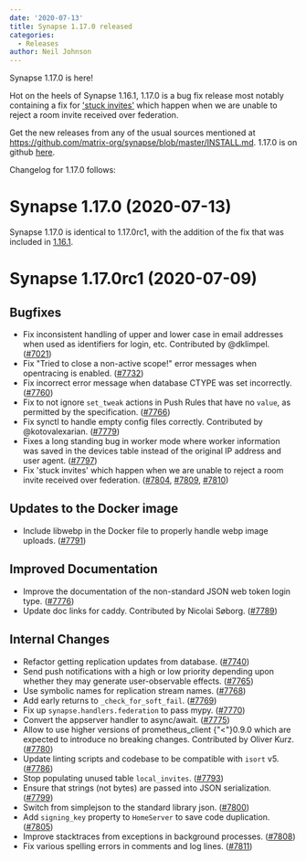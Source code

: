 ```yaml
---
date: '2020-07-13'
title: Synapse 1.17.0 released
categories:
  - Releases
author: Neil Johnson
---
```


Synapse 1.17.0 is here!

Hot on the heels of Synapse 1.16.1, 1.17.0 is a bug fix release most notably containing a fix for ['stuck invites'](https://github.com/matrix-org/synapse/issues/2181) which happen when we are unable to reject a room invite received over federation.

Get the new releases from any of the usual sources mentioned at https://github.com/matrix-org/synapse/blob/master/INSTALL.md. 1.17.0 is on github [here](https://github.com/matrix-org/synapse/releases/tag/v1.17.0).

Changelog for 1.17.0 follows:

Synapse 1.17.0 (2020-07-13)
===========================

Synapse 1.17.0 is identical to 1.17.0rc1, with the addition of the fix that was included in [1.16.1](https://github.com/matrix-org/synapse/releases/v1.16.1).

Synapse 1.17.0rc1 (2020-07-09)
==============================

Bugfixes
--------

- Fix inconsistent handling of upper and lower case in email addresses when used as identifiers for login, etc. Contributed by @dklimpel. ([\#7021](https://github.com/matrix-org/synapse/issues/7021))
- Fix "Tried to close a non-active scope!" error messages when opentracing is enabled. ([\#7732](https://github.com/matrix-org/synapse/issues/7732))
- Fix incorrect error message when database CTYPE was set incorrectly. ([\#7760](https://github.com/matrix-org/synapse/issues/7760))
- Fix to not ignore `set_tweak` actions in Push Rules that have no `value`, as permitted by the specification. ([\#7766](https://github.com/matrix-org/synapse/issues/7766))
- Fix synctl to handle empty config files correctly. Contributed by @kotovalexarian. ([\#7779](https://github.com/matrix-org/synapse/issues/7779))
- Fixes a long standing bug in worker mode where worker information was saved in the devices table instead of the original IP address and user agent. ([\#7797](https://github.com/matrix-org/synapse/issues/7797))
- Fix 'stuck invites' which happen when we are unable to reject a room invite received over federation. ([\#7804](https://github.com/matrix-org/synapse/issues/7804), [\#7809](https://github.com/matrix-org/synapse/issues/7809), [\#7810](https://github.com/matrix-org/synapse/issues/7810))

Updates to the Docker image
---------------------------

- Include libwebp in the Docker file to properly handle webp image uploads. ([\#7791](https://github.com/matrix-org/synapse/issues/7791))

Improved Documentation
----------------------

- Improve the documentation of the non-standard JSON web token login type. ([\#7776](https://github.com/matrix-org/synapse/issues/7776))
- Update doc links for caddy. Contributed by Nicolai Søborg. ([\#7789](https://github.com/matrix-org/synapse/issues/7789))

Internal Changes
----------------

- Refactor getting replication updates from database. ([\#7740](https://github.com/matrix-org/synapse/issues/7740))
- Send push notifications with a high or low priority depending upon whether they may generate user-observable effects. ([\#7765](https://github.com/matrix-org/synapse/issues/7765))
- Use symbolic names for replication stream names. ([\#7768](https://github.com/matrix-org/synapse/issues/7768))
- Add early returns to `_check_for_soft_fail`. ([\#7769](https://github.com/matrix-org/synapse/issues/7769))
- Fix up `synapse.handlers.federation` to pass mypy. ([\#7770](https://github.com/matrix-org/synapse/issues/7770))
- Convert the appserver handler to async/await. ([\#7775](https://github.com/matrix-org/synapse/issues/7775))
- Allow to use higher versions of prometheus_client {"<"}0.9.0 which are expected to introduce no breaking changes. Contributed by Oliver Kurz. ([\#7780](https://github.com/matrix-org/synapse/issues/7780))
- Update linting scripts and codebase to be compatible with `isort` v5. ([\#7786](https://github.com/matrix-org/synapse/issues/7786))
- Stop populating unused table `local_invites`. ([\#7793](https://github.com/matrix-org/synapse/issues/7793))
- Ensure that strings (not bytes) are passed into JSON serialization. ([\#7799](https://github.com/matrix-org/synapse/issues/7799))
- Switch from simplejson to the standard library json. ([\#7800](https://github.com/matrix-org/synapse/issues/7800))
- Add `signing_key` property to `HomeServer` to save code duplication. ([\#7805](https://github.com/matrix-org/synapse/issues/7805))
- Improve stacktraces from exceptions in background processes. ([\#7808](https://github.com/matrix-org/synapse/issues/7808))
- Fix various spelling errors in comments and log lines. ([\#7811](https://github.com/matrix-org/synapse/issues/7811))